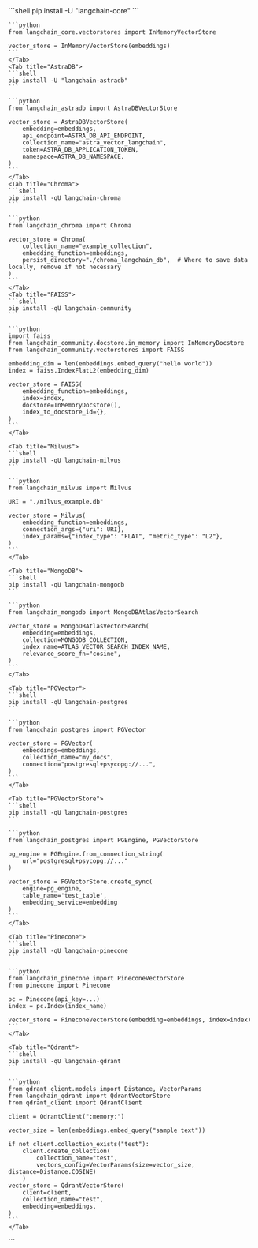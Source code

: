 <Tabs>
    <Tab title="In-memory">
    ```shell
    pip install -U "langchain-core"
    ```

    ```python
    from langchain_core.vectorstores import InMemoryVectorStore

    vector_store = InMemoryVectorStore(embeddings)
    ```
    </Tab>
    <Tab title="AstraDB">
    ```shell
    pip install -U "langchain-astradb"
    ```

    ```python
    from langchain_astradb import AstraDBVectorStore

    vector_store = AstraDBVectorStore(
        embedding=embeddings,
        api_endpoint=ASTRA_DB_API_ENDPOINT,
        collection_name="astra_vector_langchain",
        token=ASTRA_DB_APPLICATION_TOKEN,
        namespace=ASTRA_DB_NAMESPACE,
    )
    ```
    </Tab>
    <Tab title="Chroma">
    ```shell
    pip install -qU langchain-chroma
    ```

    ```python
    from langchain_chroma import Chroma

    vector_store = Chroma(
        collection_name="example_collection",
        embedding_function=embeddings,
        persist_directory="./chroma_langchain_db",  # Where to save data locally, remove if not necessary
    )
    ```
    </Tab>
    <Tab title="FAISS">
    ```shell
    pip install -qU langchain-community
    ```

    ```python
    import faiss
    from langchain_community.docstore.in_memory import InMemoryDocstore
    from langchain_community.vectorstores import FAISS

    embedding_dim = len(embeddings.embed_query("hello world"))
    index = faiss.IndexFlatL2(embedding_dim)

    vector_store = FAISS(
        embedding_function=embeddings,
        index=index,
        docstore=InMemoryDocstore(),
        index_to_docstore_id={},
    )
    ```
    </Tab>

    <Tab title="Milvus">
    ```shell
    pip install -qU langchain-milvus
    ```

    ```python
    from langchain_milvus import Milvus

    URI = "./milvus_example.db"

    vector_store = Milvus(
        embedding_function=embeddings,
        connection_args={"uri": URI},
        index_params={"index_type": "FLAT", "metric_type": "L2"},
    )
    ```
    </Tab>

    <Tab title="MongoDB">
    ```shell
    pip install -qU langchain-mongodb
    ```

    ```python
    from langchain_mongodb import MongoDBAtlasVectorSearch

    vector_store = MongoDBAtlasVectorSearch(
        embedding=embeddings,
        collection=MONGODB_COLLECTION,
        index_name=ATLAS_VECTOR_SEARCH_INDEX_NAME,
        relevance_score_fn="cosine",
    )
    ```
    </Tab>

    <Tab title="PGVector">
    ```shell
    pip install -qU langchain-postgres
    ```

    ```python
    from langchain_postgres import PGVector

    vector_store = PGVector(
        embeddings=embeddings,
        collection_name="my_docs",
        connection="postgresql+psycopg://...",
    )
    ```
    </Tab>

    <Tab title="PGVectorStore">
    ```shell
    pip install -qU langchain-postgres
    ```

    ```python
    from langchain_postgres import PGEngine, PGVectorStore

    pg_engine = PGEngine.from_connection_string(
        url="postgresql+psycopg://..."
    )

    vector_store = PGVectorStore.create_sync(
        engine=pg_engine,
        table_name='test_table',
        embedding_service=embedding
    )
    ```
    </Tab>

    <Tab title="Pinecone">
    ```shell
    pip install -qU langchain-pinecone
    ```

    ```python
    from langchain_pinecone import PineconeVectorStore
    from pinecone import Pinecone

    pc = Pinecone(api_key=...)
    index = pc.Index(index_name)

    vector_store = PineconeVectorStore(embedding=embeddings, index=index)
    ```
    </Tab>

    <Tab title="Qdrant">
    ```shell
    pip install -qU langchain-qdrant
    ```

    ```python
    from qdrant_client.models import Distance, VectorParams
    from langchain_qdrant import QdrantVectorStore
    from qdrant_client import QdrantClient

    client = QdrantClient(":memory:")

    vector_size = len(embeddings.embed_query("sample text"))

    if not client.collection_exists("test"):
        client.create_collection(
            collection_name="test",
            vectors_config=VectorParams(size=vector_size, distance=Distance.COSINE)
        )
    vector_store = QdrantVectorStore(
        client=client,
        collection_name="test",
        embedding=embeddings,
    )
    ```
    </Tab>

</Tabs>
```